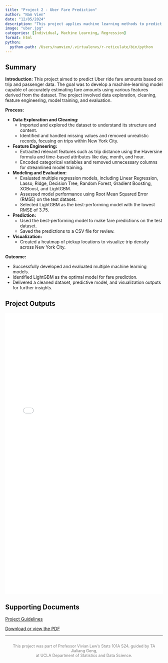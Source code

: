```yaml
---
title: "Project 2 - Uber Fare Prediction"
author: "Nam Vien"
date: "12/05/2024"
description: "This project applies machine learning methods to predict Uber fares."
image: "uber.jpg"
categories: [Individual, Machine Learning, Regression]
format: html
python:
  python-path: /Users/namvien/.virtualenvs/r-reticulate/bin/python
---
```


## Summary

**Introduction:**
This project aimed to predict Uber ride fare amounts based on trip and passenger data. The goal was to develop a machine-learning model capable of accurately estimating fare amounts using various features derived from the dataset. The project involved data exploration, cleaning, feature engineering, model training, and evaluation.

**Process:**

- **Data Exploration and Cleaning:**
  - Imported and explored the dataset to understand its structure and content.
  - Identified and handled missing values and removed unrealistic records, focusing on trips within New York City.

- **Feature Engineering:**
  - Extracted relevant features such as trip distance using the Haversine formula and time-based attributes like day, month, and hour.
  - Encoded categorical variables and removed unnecessary columns for streamlined model training.

- **Modeling and Evaluation:**
  - Evaluated multiple regression models, including Linear Regression, Lasso, Ridge, Decision Tree, Random Forest, Gradient Boosting, XGBoost, and LightGBM.
  - Assessed model performance using Root Mean Squared Error (RMSE) on the test dataset.
  - Selected LightGBM as the best-performing model with the lowest RMSE of 3.75.

- **Prediction:**
  - Used the best-performing model to make fare predictions on the test dataset.
  - Saved the predictions to a CSV file for review.

- **Visualization:**
  - Created a heatmap of pickup locations to visualize trip density across New York City.

**Outcome:**

- Successfully developed and evaluated multiple machine learning models.
- Identified LightGBM as the optimal model for fare prediction.
- Delivered a cleaned dataset, predictive model, and visualization outputs for further insights.

## Project Outputs

<iframe src="NamVien_STATS101A_FinalProject.html" width="100%" height="900" style="border:none;"></iframe>

## Supporting Documents

[Project Guidelines](STATS101A_PROJECT_GUIDELINES.pdf){target="_blank"}

[Download or view the PDF](NamVien_STATS101A_FinalProject.pdf){target="_blank"}

---

<div style="text-align: center; margin-top: 2em; font-size: 0.9em; color: gray;">
  This project was part of Professor Vivian Lew's Stats 101A S24, guided by TA Jialiang Geng, \
  at UCLA Department of Statistics and Data Science.
</div>